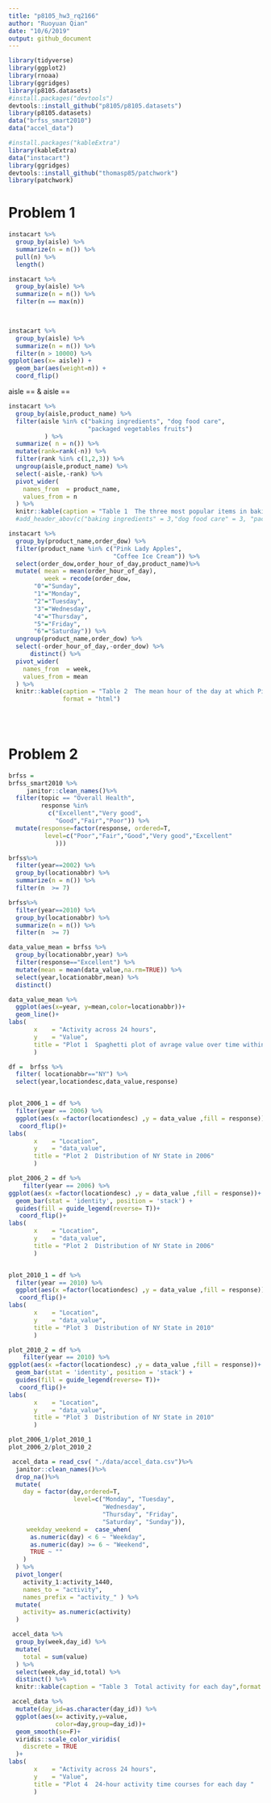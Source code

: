 ```yaml
---
title: "p8105_hw3_rq2166"
author: "Ruoyuan Qian"
date: "10/6/2019"
output: github_document
---
```


```r
library(tidyverse)
library(ggplot2)
library(rnoaa)
library(ggridges)
library(p8105.datasets) 
#install.packages("devtools")
devtools::install_github("p8105/p8105.datasets")
library(p8105.datasets)
data("brfss_smart2010")
data("accel_data")

#install.packages("kableExtra")
library(kableExtra)
data("instacart")
library(ggridges)
devtools::install_github("thomasp85/patchwork")
library(patchwork)
```
# Problem 1
```r
instacart %>% 
  group_by(aisle) %>% 
  summarize(n = n()) %>% 
  pull(n) %>% 
  length()

instacart %>% 
  group_by(aisle) %>% 
  summarize(n = n()) %>% 
  filter(n == max(n))


  
instacart %>% 
  group_by(aisle) %>% 
  summarize(n = n()) %>% 
  filter(n > 10000) %>% 
ggplot(aes(x= aisle)) + 
  geom_bar(aes(weight=n)) + 
  coord_flip()
```
aisle ==  &
          aisle ==  
```r

instacart %>% 
  group_by(aisle,product_name) %>% 
  filter(aisle %in% c("baking ingredients", "dog food care",
                      "packaged vegetables fruits")
          ) %>% 
  summarize( n = n()) %>% 
  mutate(rank=rank(-n)) %>% 
  filter(rank %in% c(1,2,3)) %>% 
  ungroup(aisle,product_name) %>% 
  select(-aisle,-rank) %>% 
  pivot_wider(
    names_from  = product_name, 
    values_from = n
  ) %>% 
  knitr::kable(caption = "Table 1  The three most popular items in baking ingredients, dog food care, and packaged vegetables fruits",format = "html") 
  #add_header_abov(c("baking ingredients" = 3,"dog food care" = 3, "packaged vegetables fruits" = 3))

```
```r
instacart %>% 
  group_by(product_name,order_dow) %>% 
  filter(product_name %in% c("Pink Lady Apples",
                             "Coffee Ice Cream")) %>%
  select(order_dow,order_hour_of_day,product_name)%>% 
  mutate( mean = mean(order_hour_of_day),
          week = recode(order_dow, 
       "0"="Sunday",
       "1"="Monday",
       "2"="Tuesday",
       "3"="Wednesday",
       "4"="Thursday",
       "5"="Friday",
       "6"="Saturday")) %>% 
  ungroup(product_name,order_dow) %>%
  select(-order_hour_of_day,-order_dow) %>% 
      distinct() %>% 
  pivot_wider(
    names_from  = week, 
    values_from = mean
  ) %>% 
  knitr::kable(caption = "Table 2  The mean hour of the day at which Pink Lady Apples and Coffee Ice Cream are ordered",
               format = "html")
 
  
  
```

# Problem 2
```r
brfss = 
brfss_smart2010 %>% 
     janitor::clean_names()%>%
  filter(topic == "Overall Health",
         response %in%
           c("Excellent","Very good",
             "Good","Fair","Poor")) %>% 
  mutate(response=factor(response, ordered=T,
          level=c("Poor","Fair","Good","Very good","Excellent"
             ))) 

brfss%>% 
  filter(year==2002) %>% 
  group_by(locationabbr) %>% 
  summarize(n = n()) %>% 
  filter(n  >= 7)

brfss%>% 
  filter(year==2010) %>% 
  group_by(locationabbr) %>% 
  summarize(n = n()) %>% 
  filter(n  >= 7)

```

```r
data_value_mean = brfss %>% 
  group_by(locationabbr,year) %>% 
  filter(response=="Excellent") %>% 
  mutate(mean = mean(data_value,na.rm=TRUE)) %>% 
  select(year,locationabbr,mean) %>% 
  distinct()

data_value_mean %>% 
  ggplot(aes(x=year, y=mean,color=locationabbr))+
  geom_line()+
labs(
       x    = "Activity across 24 hours",
       y    = "Value",
       title = "Plot 1  Spaghetti plot of avrage value over time within a state "
       )

```

```r
df =  brfss %>% 
  filter( locationabbr=="NY") %>% 
  select(year,locationdesc,data_value,response)


plot_2006_1 = df %>% 
  filter(year == 2006) %>% 
  ggplot(aes(x =factor(locationdesc) ,y = data_value ,fill = response))+ geom_bar(stat = 'identity', position = 'dodge') + 
   coord_flip()+
labs(
       x    = "Location",
       y    = "data_value",
       title = "Plot 2  Distribution of NY State in 2006"
       )

plot_2006_2 = df %>% 
    filter(year == 2006) %>% 
ggplot(aes(x =factor(locationdesc) ,y = data_value ,fill = response))+ 
  geom_bar(stat = 'identity', position = 'stack') +
  guides(fill = guide_legend(reverse= T))+ 
   coord_flip()+
labs(
       x    = "Location",
       y    = "data_value",
       title = "Plot 2  Distribution of NY State in 2006"
       )


plot_2010_1 = df %>% 
  filter(year == 2010) %>% 
  ggplot(aes(x =factor(locationdesc) ,y = data_value ,fill = response))+ geom_bar(stat = 'identity', position = 'dodge') + 
   coord_flip()+
labs(
       x    = "Location",
       y    = "data_value",
       title = "Plot 3  Distribution of NY State in 2010"
       )

plot_2010_2 = df %>% 
    filter(year == 2010) %>% 
ggplot(aes(x =factor(locationdesc) ,y = data_value ,fill = response))+ 
  geom_bar(stat = 'identity', position = 'stack') +
  guides(fill = guide_legend(reverse= T))+ 
   coord_flip()+
labs(
       x    = "Location",
       y    = "data_value",
       title = "Plot 3  Distribution of NY State in 2010"
       )

plot_2006_1/plot_2010_1
plot_2006_2/plot_2010_2

```

```r
 accel_data = read_csv( "./data/accel_data.csv")%>%
  janitor::clean_names()%>%
  drop_na()%>%
  mutate(
    day = factor(day,ordered=T,
                  level=c("Monday", "Tuesday",
                          "Wednesday", 
                          "Thursday", "Friday", 
                          "Saturday", "Sunday")),
     weekday_weekend =  case_when(
      as.numeric(day) < 6 ~ "Weekday",
      as.numeric(day) >= 6 ~ "Weekend",
      TRUE ~ ""
    )
  ) %>% 
  pivot_longer(
    activity_1:activity_1440,
    names_to = "activity",
    names_prefix = "activity_" ) %>% 
  mutate(
    activity= as.numeric(activity)
  )


```

```r
 accel_data %>% 
  group_by(week,day_id) %>% 
  mutate(
    total = sum(value)
  ) %>% 
  select(week,day_id,total) %>% 
  distinct() %>% 
  knitr::kable(caption = "Table 3  Total activity for each day",format = "html")
```

```r
 accel_data %>% 
  mutate(day_id=as.character(day_id)) %>% 
  ggplot(aes(x= activity,y=value,
             color=day,group=day_id))+
  geom_smooth(se=F)+
  viridis::scale_color_viridis(
    discrete = TRUE
  )+
labs(
       x    = "Activity across 24 hours",
       y    = "Value",
       title = "Plot 4  24-hour activity time courses for each day "
       )


```

